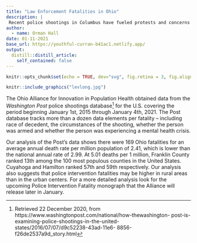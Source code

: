 ```yaml
---
title: "Law Enforcement Fatalities in Ohio"
description: |
 Recent police shootings in Columbus have fueled protests and concerns in the civil  rights community, but what does a careful analysis of the data tell us about fatal police interventions in Ohio and Franklin County?
author:
  - name: Orman Hall
date: 01-11-2021
base_url: https://youthful-curran-b41ac1.netlify.app/
output:
  distill::distill_article:
    self_contained: false
---
```


```r
knitr::opts_chunk$set(echo = TRUE, dev="svg", fig.retina = 3, fig.align = "center")
```


```r
knitr::include_graphics("levlong.jpg")
```

The Ohio Alliance for Innovation in Population Health obtained data from the _Washington Post_ police shootings database^[Retrieved 22 December 2020, from https://www.washingtonpost.com/national/how-thewashington-
post-is-examining-police-shootings-in-the-united-states/2016/07/07/d9c52238-43ad-11e6-
8856-f26de2537a9d_story.html] for the U.S. covering the period beginning January 1st, 2015 through January 4th, 2021. The Post database tracks more than a dozen data elements per fatality – including race of decedent, the circumstances of the shooting, whether the person was armed and whether the person was experiencing a mental health crisis.
 
Our analysis of the Post's data shows there were 169 Ohio fatalities for an average annual death rate per million population of 2.41, which is lower than the national annual rate of 2.99. At 5.01 deaths per 1 million, Franklin County ranked 13th among the 100 most populous counties in the United States. Cuyahoga and Hamilton ranked 57th and 59th respectively. 
Our analysis also suggests that police intervention fatalities may be higher in rural areas than in the urban centers. For a more detailed analysis look for the upcoming Police Intervention Fatality monograph that the Alliance will release later in January.

